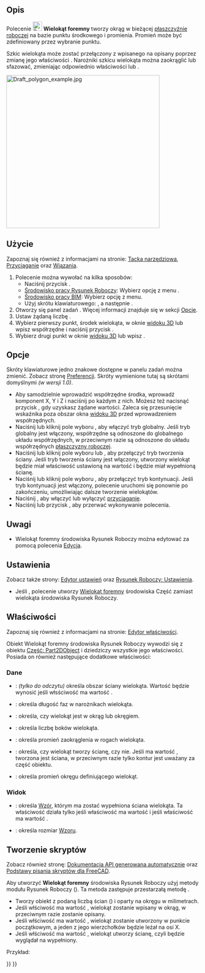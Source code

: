<languages/>

{{Docnav/pl
|[[Draft_Rectangle/pl|Prostokąt]]
|[[Draft_BSpline/pl|Krzywa złożona]]
|[[Draft_Workbench/pl|środowisko pracy Rysunek roboczy]]
|IconL=Draft_Rectangle.svg
|IconR=Draft_BSpline.svg
|IconC=Workbench_Draft.svg
}}

{{GuiCommand/pl
|Name=Draft Polygon
|Name/pl=Rysunek Roboczy: Wielokąt foremny
|MenuLocation=Kreślenie → Wielokąt foremny<br>Kreślenie 2D → Wielokąt foremny
|Workbenches=[[Draft_Workbench/pl|Rysunek Roboczy]], [[BIM_Workbench/pl|BIM]]
|Shortcut={{KEY|P}} {{KEY|G}}
|Version=0.7
}}

<span id="Description"></span>
==Opis== 

Polecenie [[Image:Draft_Polygon.svg|24px]] '''Wielokąt foremny''' tworzy okrąg w bieżącej [[Draft_SelectPlane/pl|płaszczyźnie roboczej]] na bazie punktu środkowego i promienia. Promień może być zdefiniowany przez wybranie punktu.

Szkic wielokąta może zostać przełączony z wpisanego na opisany poprzez zmianę jego właściwości {{PropertyData|Tryb kreślenia}}. Narożniki szkicu wielokąta można zaokrąglić lub sfazować, zmieniając odpowiednio właściwości {{PropertyData|Promień zaokrąglenia}} lub {{PropertyData|Promień sfazowania}}.

[[Image:Draft_polygon_example.jpg|400px]]
{{Caption|Wielokąt foremny zdefiniowany przez dwa punkty, środek i promień.}}

<span id="Usage"></span>
==Użycie== 

Zapoznaj się również z informacjami na stronie: [[Draft_Tray/pl|Tacka narzędziowa]], [[Draft_Snap/pl|Przyciąganie]] oraz [[Draft_Constrain/pl|Wiązania]].

# Polecenie można wywołać na kilka sposobów:
#* Naciśnij przycisk {{Button|[[Image:Draft_Polygon.svg|16px]] '''Wielokąt foremny'''}}.
#* [[Draft_Workbench/pl|Środowisko pracy Rysunek Roboczy]]: Wybierz opcję z menu {{MenuCommand|Kreślenie → [[Image:Draft_Polygon.svg|16px]] Wielokąt foremny}}.
#* [[BIM_Workbench/pl|Środowisko pracy BIM]]: Wybierz opcję {{MenuCommand|Kreślenie 2D → [[Image:Draft_Polygon.svg|16px]] Wielokąt foremny}} z menu.
#* Użyj skrótu klawiaturowego: {{KEY|P}}, a następnie {{KEY|G}}.
# Otworzy się panel zadań {{MenuCommand|Wielokąt}}. Więcej informacji znajduje się w sekcji [[#Opcje|Opcje]].
# Ustaw żądaną liczbę {{MenuCommand|Boków}}.
# Wybierz pierwszy punkt, środek wielokąta, w oknie [[3D_view/pl|widoku 3D]] lub wpisz współrzędne i naciśnij przycisk {{Button|[[Image:Draft_AddPoint.svg|16px]] Wprowadź punkt}}.
# Wybierz drugi punkt w  oknie [[3D_view/pl|widoku 3D]] lub wpisz {{MenuCommand|Promień}}.

<span id="Options"></span>
==Opcje==

Skróty klawiaturowe jedno znakowe dostępne w panelu zadań można zmienić. Zobacz stronę [[Draft_Preferences/pl|Preferencji]]. Skróty wymienione tutaj są skrótami domyślnymi ''(w wersji 1.0)''.

* Aby samodzielnie wprowadzić współrzędne środka, wprowadź komponent X, Y i Z i naciśnij {{KEY|Enter}} po każdym z nich. Możesz też nacisnąć przycisk {{Button|[[Image:Draft_AddPoint.svg|16px]] Wprowadź punkt}}, gdy uzyskasz żądane wartości. Zaleca się przesunięcie wskaźnika poza obszar okna [[3D_view/pl|widoku 3D]] przed wprowadzeniem współrzędnych.
* Naciśnij {{KEY|G}} lub kliknij pole wyboru {{MenuCommand|Globalne}}, aby włączyć tryb globalny. Jeśli tryb globalny jest włączony, współrzędne są odnoszone do globalnego układu współrzędnych, w przeciwnym razie są odnoszone do układu współrzędnych [[Draft_SelectPlane/pl|płaszczyzny roboczej]].
* Naciśnij {{KEY|F}} lub kliknij pole wyboru {{MenuCommand|Wypełniony}}{{VersionNoteMinus|1.0}} lub {{MenuCommand|Make face}}{{VersionNote|1.1}}, aby przełączyć tryb tworzenia ściany. Jeśli tryb tworzenia ściany jest włączony, utworzony wielokąt będzie miał właściwość {{PropertyData/pl|Make Face}} ustawioną na wartość {{TRUE/pl}} i będzie miał wypełnioną ścianę.
* Naciśnij {{KEY|N}} lub kliknij pole wyboru {{MenuCommand|Kontynuuj}}, aby przełączyć tryb kontynuacji. Jeśli tryb kontynuacji jest włączony, polecenie uruchomi się ponownie po zakończeniu, umożliwiając dalsze tworzenie wielokątów.
* Naciśnij {{KEY|S}}, aby włączyć lub wyłączyć [[Draft_Snap/pl|przyciąganie]].
* Naciśnij {{KEY|Esc}} lub przycisk {{Button|Zamknij}}, aby przerwać wykonywanie polecenia.

<span id="Notes"></span>
==Uwagi==

* Wielokąt foremny środowiska Rysunek Roboczy można edytować za pomocą polecenia [[Draft_Edit/pl|Edycja]].

<span id="Preferences"></span>
==Ustawienia==

Zobacz także strony: [[Preferences_Editor/pl|Edytor ustawień]] oraz [[Draft_Preferences/pl|Rysunek Roboczy: Ustawienia]].

* Jeśli {{MenuCommand|Edycja → Preferencje ... → Rysunek Roboczy → Ustawienia ogólne → Opcje narzędzi do kreślenia → Użyj prymitywów części, gdy są dostępne}}, polecenie utworzy [[Part_RegularPolygon/pl|Wielokąt foremny]] środowiska Część zamiast wielokąta środowiska Rysunek Roboczy.

<span id="Properties"></span>
==Właściwości==

Zapoznaj się również z informacjami na stronie: [[Property_editor/pl|Edytor właściwości]].

Obiekt Wielokąt foremny środowiska Rysunek Roboczy wywodzi się z obiektu [[Part_Part2DObject/pl|Część: Part2DObject]] i dziedziczy wszystkie jego właściwości. Posiada on również następujące dodatkowe właściwości:

<span id="Data"></span>
===Dane===

{{TitleProperty|Rysunek Roboczy}}

* {{PropertyData|Obszar|Area}}: ''(tylko do odczytu)'' określa obszar ściany wielokąta. Wartość będzie wynosić {{value|0.0}} jeśli włsściwość {{PropertyData|Utwórz ścianę}} ma wartość {{FALSE/pl}}.
* {{PropertyData|Promień sfazowania|Length}}: określa długość faz w narożnikach wielokąta.
* {{PropertyData|Tryb kreślenia|Enumeration}}: określa, czy wielokąt jest {{value|wpisany}} w okrąg lub {{value|opisany}} okręgiem.
* {{PropertyData|Liczba ścian|Integer}}: określa liczbę boków wielokąta.
* {{PropertyData|Promień zaokrąglenia|Length}}: określa promień zaokrąglenia w rogach wielokąta.
* {{PropertyData|Utwórz ścianę|Bool}}: określa, czy wielokąt tworzy ścianę, czy nie. Jeśli ma wartość {{TRUE/pl}}, tworzona jest ściana, w przeciwnym razie tylko kontur jest uważany za część obiektu.
* {{PropertyData|Promień|Length}}: określa promień okręgu definiującego wielokąt.

<span id="View"></span>
===Widok===

{{TitleProperty|Rysunek Roboczy}}

* {{PropertyView|Wzór|Enumeration}}: określa [[Draft_Pattern/pl|Wzór]], którym ma zostać wypełniona ściana wielokąta. Ta właściwość działa tylko jeśli właściwość {{PropertyData|Utwórz ścianę}} ma wartość {{TRUE}} i jeśli właściwość {{PropertyView|Tryb wyświetlania}} ma wartość {{value|Cieniowany z krawędziami}}.
* {{PropertyView|Rozmiar wzoru|Float}}: określa rozmiar [[Draft_Pattern/pl|Wzoru]].

<span id="Scripting"></span>
==Tworzenie skryptów==

Zobacz również stronę: [https://freecad.github.io/SourceDoc/ Dokumentacja API generowana automatycznie] oraz [[FreeCAD_Scripting_Basics/pl|Podstawy pisania skryptów dla FreeCAD]].

Aby utworzyć '''Wielokąt foremny''' środowiska Rysunek Roboczy użyj metody {{incode|make_polygon}} modułu Rysunek Roboczy ({{Version/pl|0.19}}). Ta metoda zastępuje przestarzałą metodę {{incode|makePolygon}}.

{{Code|code=
polygon = make_polygon(nfaces, radius=1, inscribed=True, placement=None, face=None, support=None)
}}
* Tworzy obiekt {{incode|wielokąt}} z podaną liczbą ścian ({{incode|nfaces}}) i oparty na  {{incode|promieniu}} okręgu w milimetrach.
* Jeśli włściwość {{incode|wpisany}} ma wartość {{True/pl}}, wielokąt zostanie wpisany w okrąg, w przeciwnym razie zostanie opisany.
* Jeśli włściwość {{incode|umiejscowienie}} ma wartość {{incode|Brak}}, wielokąt zostanie utworzony w punkcie początkowym, a jeden z jego wierzchołków będzie leżał na osi X.
* Jeśli włściwość {{incode|ściana}} ma wartość {{True/pl}}, wielokąt utworzy ścianę, czyli będzie wyglądał na wypełniony.

Przykład:
{{Code|code=
import FreeCAD as App
import Draft

doc = App.newDocument()

polygon1 = Draft.make_polygon(4, radius=500)
polygon2 = Draft.make_polygon(5, radius=750)

zaxis = App.Vector(0, 0, 1)
p3 = App.Vector(1000, 1000, 0)
place3 = App.Placement(p3, App.Rotation(zaxis, 90))

Polygon3 = Draft.make_polygon(6, radius=1450, placement=place3)

doc.recompute()
}}


{{Docnav/pl
|[[Draft_Rectangle/pl|Prostokąt]]
|[[Draft_BSpline/pl|Krzywa złożona]]
|[[Draft_Workbench/pl|środowisko pracy Rysunek roboczy]]
|IconL=Draft_Rectangle.svg
|IconR=Draft_BSpline.svg
|IconC=Workbench_Draft.svg
}}

{{Draft Tools navi{{#translation:}}}}
{{Userdocnavi{{#translation:}}}}